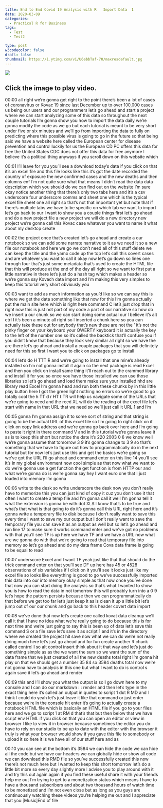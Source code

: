 ```yaml
---
title: End to End Covid 19 Analysis with R   Import Data  1 
date: 2020-03-09
categories:
  - Practical R for Business
tags:
  - Test
  - Test2

type: post
w3codecolor: false
draft: false
thumbnail: https://i.ytimg.com/vi/U6ebbTaf-70/maxresdefault.jpg
---
```


<a href="https://www.youtube.com/watch?v=U6ebbTaf-70">
<picture><img src="https://i.ytimg.com/vi/U6ebbTaf-70/maxresdefault.jpg"></picture>
</a>



## Click the image to play video.



00:00
all right we're gonna get right to the point there's been a lot of cases of
coronavirus or Kovac 19 since last December up to over 100,000 cases us
being our users and our programmers let's go ahead and start a project where
we can start analyzing some of this data so throughout the next couple tutorials
I'm gonna show you how to import the data daily we're gonna modify the code
as we go but each tutorial is meant to be very short under five or six minutes
and we'll go from importing the data to fully on predicting where this possible
virus is going to go in the future so that being said we have a website here
called the European center for disease prevention and control luckily for us
the European CD PC offers this data for free the United States CDC does not
offer this data for free anymore I believe it's a political thing anyways
if you scroll down on this website which

00:01
I'll leave for you you'll see a download today's data if you click on that it's
an excel file and this file looks like this it's got the date recorded the
country of exposure the new confirmed cases and the new deaths and then
columns enf I'm not quite sure what that means I didn't read the data data
description which you should do we can find out on the website I'm sure okay
notice another thing that there's only two tabs here and it's a csv underscore
four underscore comms and sheet one which is the typical excel file sheet
one all right so that's not that important yet but note that if there's
multiple tabs we have to be specific on which tab we want to import let's go
back to our I want to show you a couple things first let's go ahead and do a new
project file a new project we will do a new directory new project we're gonna
call this Kovac case whatever you want to name it what about my desktop create

00:02
the project once that's created let's go ahead and create a our notebook so we
can add some narrate narrative to it as we need it so a new file our notebook
and here we go we don't need all of this stuff delete we can keep the title and
the yamo code up the top let's call this covert cases and are whatever you want
to call it okay now let's go down so lines one through four that's just some
metadata that's used to create the HTML file that this will produce at the end
of the day all right so we want to first put a little narrative in there let's
just do a hash tag which makes a header so we're gonna say Kovach data import
and I'm making this very simples to keep this tutorial very short obviously you

00:03
want to add as much information as you'd like so we can say this is where we get
the data something like that now for this I'm gonna actually put the
main site here which is right here command C let's just drop that in right
now this is just not part of my code a part of our narrative so how do we
insert a our chunk so we can start doing some actual our I believe it's alt ctrl
I it's been a minute all right so I inserted a chunk here so you can
actually take these out for anybody that's new these are not the ' it's not
the pinky finger on your keyboard your QWERTY keyboard it is actually the key
to the left of the number one so it's called the backtick that'll confuse you
if you didn't know that because they look very similar all right so we have
the are there let's go ahead and install a couple packages that you will
definitely need for this so first I want you to click on packages go to install

00:04
let's do H TTT R and we're going to install that one mine's already
installed so I'm not gonna install it again so the next package is read Excel
and then you click on install same thing it'll reach out to the crammed library
and install it for you so once you have those installed we can use those
libraries so let's go ahead and load them make sure your installed hhd are
library read Excel I'm gonna head and run both these chunks by in this little
play button here I got the green light nothing no errors so we're good to go
totally cool the h TT d r HT t TR will help us navigate some of the URLs that
we're going to need and the reed XL will do the reading of the excel file let's
start with name in that URL that we need so we'll just call it URL 1 and I'm

00:05
gonna I'm gonna assign it to some sort of string and that string is going to be
the actual URL of this excel file so I'm
going to right click on it click on copy link address and we're gonna go back
over here and I'm going to paste it right in there command V and in this
tutorial we're gonna leave it as is to keep this short but notice the date it's
220 2003 0 8 we know well we're gonna assume that
tomorrow 3 9 it's gonna change to 3 9 so that's something that we have to figure
out how to programmatically do in the next tutorial but for now let's just use
this and get the basics we're going so we've got the URL I'll go ahead and
command enter on this line 14 you'll see it's in my global environment now cool
simple as that now what we want to do we're gonna use a
get function the get function is from HTTP our and what we're gonna do is
we're gonna say hey I want euro one that I just loaded into memory I'm gonna

00:06
write to the desk so write underscore the desk now you don't really have to
memorize this you can just kind of copy it cuz you don't use it that often I
want to create a temp file and I'm gonna call it well I'm gonna tell it what the
extension is gonna be with dot XLS I know that's to be true and what's that
what is that going to do it's gonna call
this URL right here and it's gonna write
a temporary file to disk because I don't really want to save this every time I
want to save my our output but I don't really want to save the temporary file
you can save it as an output as well but so let's go ahead and run line 17 to
make sure it works command enter and we've got no problems with that
you'll see TF is up here we have TF and we have a URL now what are we gonna do
with that we're going to read that temporary file into memory so let's go
ahead and do my data frame Cova data frame is going to be equal to read

00:07
underscore Excel and I want TF yeah just like that that should do the trick
command enter on that you'll see DF up here has 45 or 4528 observations of six
variables if I click on it you'll see it looks just like my excel file so looks
like everything is good to go we've successfully imported this data into our
into memory okay simple as that now once
you've done that now you can start doing the analysis so that's what I wanted to
show you is how to read the data in not tomorrow this will probably turn into a
0 9 let's hope the pattern persists because then we can programmatically do
that before we get too far let's just keep it as is clean it up a little bit
let's jump out of our our chunk and go back to this header covert data import

00:08
we've done that now let's create one called kovat data cleanup we'll call it
that I have no idea what we're really going to do because this is for next
time and we're just going to say this is been up of data let's save this command
S or a file save let's save it as script 1 and it's in the directory where we
created the project hit save now what we can do we're not really doing much here
let's just go ahead and for fun create another R chunk called control I so alt
control insert think about it that way and let's just do something simple as as
the we want the sum so we want the sum of the data frame that we just created
of all the new deaths total right I'm gonna hit play on that we should get a
number 35 84 so 3584 deaths total now we're not gonna have to analysis in this
one but what I want to do is control s again save it let's go ahead and render

00:09
this and I'll show you what the output is so I go down here to my console and I
can do our markdown : : render and then let's type in the exact thing here it's
called an output in quotes to script 1 dot R MD and I think I could do yeah
let's just leave it like that command or just enter because we're in the console
hit enter it's going to actually create a notebook HTML file which is basically
an HTML file if you go to your files here and we go to script 1 at RM d
that's that but then below that we have script env HTML if you click on that you
can open an editor or view in browser I like to view it in browser because
sometimes the editor you do have to rely on our studio to be up to date with the
editor with the browser it truly is what
your browser would show if you gave this
file to somebody or upload it so here it is we have all of our stuff here and as

00:10
you can see at the bottom it's 3584 we can hide the code we can hide all the
code but we have our headers we can globally hide or show all code we can
download this RMD file so you've successfully created this now there's
not much here but I wanted to keep this short tomorrow let's do a little bit
more so every day slightly more I advise you to play around with it and try this
out again again if you find these useful share it with your friends help me out
I'm trying to get to a monetization status which means I have to have a
thousand subscribers and about two thousand hours of watch time to be monetized
and I'm not even close but as long as you guys are continuously watching these
videos you're helping me out and I appreciate that you [Music]End of file

